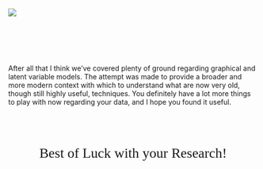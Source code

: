 #

<img src="img/bob.jpg" style="display:block; margin: 0 auto;">

<br>
<br>
<br>
<br>


After all that I think we've covered plenty of ground regarding graphical and latent variable models.  The attempt was made to provide a broader and more modern context with which to understand what are now very old, though still highly useful, techniques.  You definitely have a lot more things to play with now regarding your data, and I hope you found it useful.

<br>
<br>
<br>

<div  style="text-align: center;">
<span class="" style="font-family: 'Alex Brush'; font-size: 200%;">Best of Luck with your Research!</span>
</div>